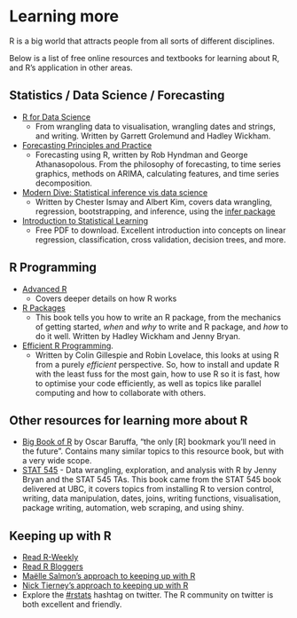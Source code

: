 # Learning more

R is a big world that attracts people from all sorts of different disciplines.

Below is a list of free online resources and textbooks for learning about R, and R's application in other areas.

## Statistics / Data Science / Forecasting

- [R for Data Science](https://r4ds.had.co.nz/)
  - From wrangling data to visualisation, wrangling dates and strings, and writing. Written by Garrett Grolemund and Hadley Wickham.
- [Forecasting Principles and Practice](https://otexts.com/fpp3/)
  - Forecasting using R, written by Rob Hyndman and George Athanasopolous. From the philosophy of forecasting, to time series graphics, methods on ARIMA, calculating features, and time series decomposition.
- [Modern Dive: Statistical inference vis data science](https://moderndive.com/)
  - Written by Chester Ismay and Albert Kim, covers data wrangling, regression, bootstrapping, and inference, using the [infer package](https://tidymodels.github.io/infer/)
- [Introduction to Statistical Learning](http://faculty.marshall.usc.edu/gareth-james/ISL/)
  - Free PDF to download. Excellent introduction into concepts on linear regression, classification, cross validation, decision trees, and more.
  
## R Programming

- [Advanced R](http://adv-r.had.co.nz/)
  - Covers deeper details on how R works
- [R Packages](https://r-pkgs.org/)
  - This book tells you how to write an R package, from the mechanics of getting started, _when_ and _why_ to write and R package, and _how_ to do it well. Written by Hadley Wickham and Jenny Bryan.
- [Efficient R Programming](https://csgillespie.github.io/efficientR/). 
  - Written by Colin Gillespie and Robin Lovelace, this looks at using R from a purely _efficient_ perspective. So, how to install and update R with the least fuss for the most gain, how to use R so it is fast, how to optimise your code efficiently, as well as topics like parallel computing and how to collaborate with others.

## Other resources for learning more about R

- [Big Book of R](https://www.bigbookofr.com/) by Oscar Baruffa, "the only [R] bookmark you'll need in the future". Contains many similar topics to this resource book, but with a very wide scope.
- [STAT 545](https://stat545.com/) - Data wrangling, exploration, and analysis with R by Jenny Bryan and the STAT 545 TAs. This book came from the STAT 545 book delivered at UBC, it covers topics from installing R to version control, writing, data manipulation, dates, joins, writing functions, visualisation, package writing, automation, web scraping, and using shiny.

## Keeping up with R

- [Read R-Weekly](https://rweekly.org/)
- [Read R Bloggers](https://www.r-bloggers.com/)
- [Maëlle Salmon's approach to keeping up with R](https://masalmon.eu/2019/01/25/uptodate/)
- [Nick Tierney's approach to keeping up with R](https://www.njtierney.com/post/2020/05/28/keeping-up/)
- Explore the [#rstats](https://twitter.com/search?q=%23rstats&src=tyah) hashtag on twitter. The R community on twitter is both excellent and friendly.
